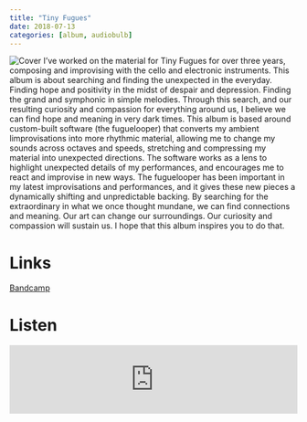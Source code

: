 ```yaml
---
title: "Tiny Fugues"
date: 2018-07-13
categories: [album, audiobulb]
---
```


![Cover](cover.jpeg) 
I’ve worked on the material for Tiny Fugues for over three years, composing and improvising with the cello and electronic instruments. This album is about searching and finding the unexpected in the everyday. Finding hope and positivity in the midst of despair and depression. Finding the grand and symphonic in simple melodies. Through this search, and our resulting curiosity and compassion for everything around us, I believe we can find hope and meaning in very dark times. This album is based around custom-built software (the fuguelooper) that converts my ambient limprovisations into more rhythmic material, allowing me to change my sounds across octaves and speeds, stretching and compressing my material into unexpected directions. The software works as a lens to highlight unexpected details of my performances, and encourages me to react and improvise in new ways. The fuguelooper has been important in my latest improvisations and performances, and it gives these new pieces a dynamically shifting and unpredictable backing. By searching for the extraordinary in what we once thought mundane, we can find connections and meaning. Our art can change our surroundings. Our curiosity and compassion will sustain us. I hope that this album inspires you to do that.

# Links

[Bandcamp](https://theoo-ray.bandcamp.com/album/tiny-fugues){.btn .btn-primary role="button"} 

# Listen

<iframe style="border: 0; width: 100%; height: 120px;" src="https://bandcamp.com/EmbeddedPlayer/album=1732544354/size=large/bgcol=ffffff/linkcol=0687f5/tracklist=false/artwork=small/transparent=true/" seamless><a href="https://theoo-ray.bandcamp.com/album/tiny-fugues">Tiny Fugues by The OO-Ray</a></iframe>
